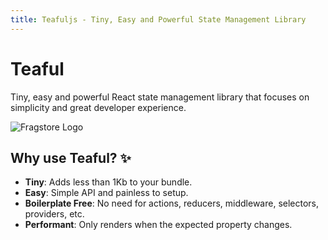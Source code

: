 ```yaml
---
title: Teafuljs - Tiny, Easy and Powerful State Management Library
---
```



# Teaful

Tiny, easy and powerful React state management library that focuses on simplicity and great developer experience.

<div style={{ display: 'flex', justifyContent: 'center', marginTop: '1rem' }}>
  <Image src="/logo.svg" alt="Fragstore Logo" width={200} height={200} />
</div>

## Why use Teaful? ✨

- **Tiny**: Adds less than 1Kb to your bundle.
- **Easy**: Simple API and painless to setup.
- **Boilerplate Free**: No need for actions, reducers, middleware, selectors, providers, etc.
- **Performant**: Only renders when the expected property changes.
